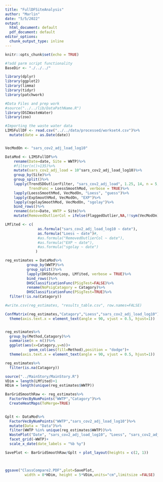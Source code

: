 ```yaml
---
title: "FullDFSiteAnalysis"
author: "Marlin"
date: "5/5/2022"
output:
  html_document: default
  pdf_document: default
editor_options:
  chunk_output_type: inline
---
```


```r
knitr::opts_chunk$set(echo = TRUE)
```

```r

#?add parm script functionality
BaseDir <- "./../../"

library(dplyr)
library(ggplot2)
library(limma)
library(tidyr)
library(patchwork)

#Data Files and prep work
#source("../../lib/DataPathName.R")
library(DSIWasteWater)
library(zoo)

#Importing the waste water data
LIMSFullDF <- read.csv("../../data/processed/workset4.csv")%>%
  mutate(date = as.Date(date))


VecModOn <- "sars_cov2_adj_load_log10"

DataMod <- LIMSFullDF%>%
    rename(Date=date, Site = WWTP)%>%
    #filter(n()>135)%>%
    mutate(sars_cov2_adj_load = 10^sars_cov2_adj_load_log10)%>%
    group_by(Site)%>%
    group_split()%>%
    lapply(TrendSDOutlierFilter, "sars_cov2_adj_load", 1.25, 14, n = 5, 
           TrendFunc = LoessSmoothMod, verbose = TRUE)%>%
    lapply(LoessSmoothMod, VecModOn, "Loess", "guess")%>%
    lapply(ExpSmoothMod, VecModOn, "EXP")%>%
    lapply(sgolaySmoothMod, VecModOn, "sgolay")%>%
    bind_rows()%>%
    rename(date=Date, WWTP = Site)%>%
    mutate(RemovedOutlierCol = ifelse(FlaggedOutlier,NA,!!sym(VecModOn)))

```


```r

LMfited <- c(
               as.formula("sars_cov2_adj_load_log10 ~ date"),
               as.formula("Loess ~ date")#,
               #as.formula("RemovedOutlierCol ~ date"),
               #as.formula("EXP ~ date"),
               #as.formula("sgolay ~ date")
              )

reg_estimates = DataMod%>%
          group_by(WWTP)%>%
          group_split()%>%
          lapply(DHSOuterLoop, LMfited, verbose = TRUE)%>%
          bind_rows()%>%
          DHSClassificationFunc(PSigTest=FALSE)%>%
          rename(NoPsigCatagory = Catagory)%>%
          DHSClassificationFunc(PSigTest=TRUE)%>%
  filter(!is.na(Catagory))

#write.csv(reg_estimates, "results_table.csv", row.names=FALSE)
```


```r

ConfMatrix(reg_estimates,"Catagory","Loess","sars_cov2_adj_load_log10")+ 
  theme(axis.text.x = element_text(angle = 90, vjust = 0.5, hjust=1))


reg_estimates%>%
  group_by(Method,Catagory)%>%
  summarise(n = n())%>%
  ggplot(aes(x=Catagory,y=n))+
           geom_col(aes(fill=Method),position = "dodge")+ 
  theme(axis.text.x = element_text(angle = 90, vjust = 0.5, hjust=1))

reg_estimates%>%
  filter(is.na(Catagory))
```

```r
source("../MainStory/MainStory.R")
VDim = length(LMfited)+1
HDim = length(unique(reg_estimates$WWTP))

BarGridSmoothRaw <- reg_estimates%>%
  FactorVecByNumPoints("WWTP","Catagory")%>%
  CreateHeatMaps(ToMerge=TRUE)

 
Gplt <- DataMod%>%
  FactorVecByNumPoints("WWTP","sars_cov2_adj_load_log10")%>%
  mutate(Data = "Data")%>%
  filter(WWTP %in% unique(reg_estimates$WWTP))%>%
  WastePlot("Date", "sars_cov2_adj_load_log10", "Loess", "sars_cov2_adj_load_log10", "Loess", ToMerge = TRUE)+
  facet_grid(~WWTP)+
  scale_x_date(date_labels = "%b %y")

SavePlot <- BarGridSmoothRaw/Gplt + plot_layout(heights = c(2, 1))
  


ggsave("ClassCompare2.PDF",plot=SavePlot,
         width = 8*HDim, height = 5*VDim,units="cm",limitsize =FALSE)

```
